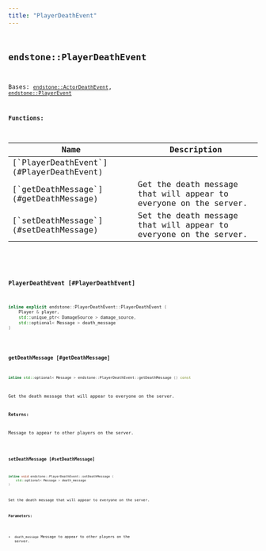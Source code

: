 ```yaml
---
title: "PlayerDeathEvent"
---
```


## <code className="doc-symbol doc-symbol-class"/> endstone::PlayerDeathEvent

Bases: [`endstone::ActorDeathEvent`](classendstone_1_1_actor_death_event.md),  [`endstone::PlayerEvent`](classendstone_1_1_player_event.md)
















**Functions:**

<table>
<thead>
   <tr>
      <th>Name</th>
      <th>Description</th>
   </tr>
</thead>
<tbody>
<tr key="classendstone_1_1_player_death_event_1a3104f4d23f97f8c6231b5b6be585d18e">
    <td>[`PlayerDeathEvent`](#PlayerDeathEvent)</td>
    <td></td>
</tr>
<tr key="classendstone_1_1_player_death_event_1ac10543a6ddb7eb32aed23e72c94b7d61">
    <td>[`getDeathMessage`](#getDeathMessage)</td>
    <td>Get the death message that will appear to everyone on the server.</td>
</tr>
<tr key="classendstone_1_1_player_death_event_1a6a243db2fbf5bdcb6163b39b151338a5">
    <td>[`setDeathMessage`](#setDeathMessage)</td>
    <td>Set the death message that will appear to everyone on the server.</td>
</tr>
</tbody>
</table>

### <code className="doc-symbol doc-symbol-function"/> PlayerDeathEvent [#PlayerDeathEvent]

```cpp
inline explicit endstone::PlayerDeathEvent::PlayerDeathEvent (
    Player & player,
    std::unique_ptr< DamageSource > damage_source,
    std::optional< Message > death_message
) 
```
### <code className="doc-symbol doc-symbol-function"/> getDeathMessage [#getDeathMessage]

```cpp
inline std::optional< Message > endstone::PlayerDeathEvent::getDeathMessage () const
```

Get the death message that will appear to everyone on the server.





**Returns:**

Message to appear to other players on the server. 





        
### <code className="doc-symbol doc-symbol-function"/> setDeathMessage [#setDeathMessage]

```cpp
inline void endstone::PlayerDeathEvent::setDeathMessage (
    std::optional< Message > death_message
) 
```

Set the death message that will appear to everyone on the server.





**Parameters:**


* `death_message` Message to appear to other players on the server. 




        
